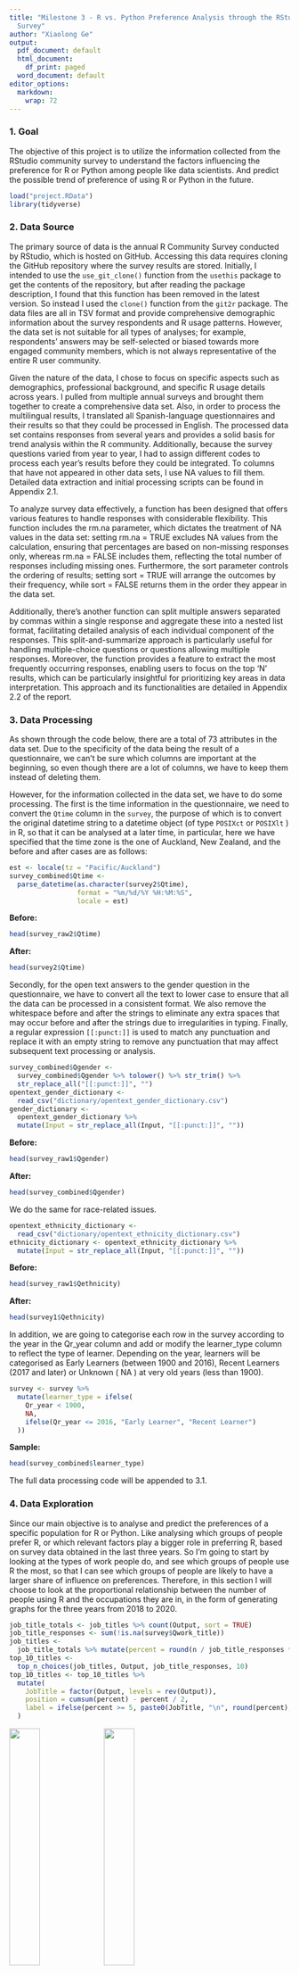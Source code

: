 ```yaml
---
title: "Milestone 3 - R vs. Python Preference Analysis through the RStudio Community
  Survey"
author: "Xiaolong Ge"
output:
  pdf_document: default
  html_document:
    df_print: paged
  word_document: default
editor_options:
  markdown:
    wrap: 72
---
```


### 1. Goal

The objective of this project is to utilize the information collected
from the RStudio community survey to understand the factors influencing
the preference for R or Python among people like data scientists. And
predict the possible trend of preference of using R or Python in the
future.

```r
load("project.RData")
library(tidyverse)
```

### 2. Data Source

The primary source of data is the annual R Community Survey conducted by
RStudio, which is hosted on GitHub. Accessing this data requires cloning
the GitHub repository where the survey results are stored. Initially, I
intended to use the `use_git_clone()` function from the `usethis`
package to get the contents of the repository, but after reading the
package description, I found that this function has been removed in the
latest version. So instead I used the `clone()` function from the
`git2r` package. The data files are all in TSV format and provide
comprehensive demographic information about the survey respondents and R
usage patterns. However, the data set is not suitable for all types of
analyses; for example, respondents' answers may be self-selected or
biased towards more engaged community members, which is not always
representative of the entire R user community.

Given the nature of the data, I chose to focus on specific aspects such
as demographics, professional background, and specific R usage details
across years. I pulled from multiple annual surveys and brought them
together to create a comprehensive data set. Also, in order to process
the multilingual results, I translated all Spanish-language
questionnaires and their results so that they could be processed in
English. The processed data set contains responses from several years
and provides a solid basis for trend analysis within the R community.
Additionally, because the survey questions varied from year to year, I
had to assign different codes to process each year's results before they
could be integrated. To columns that have not appeared in other data
sets, I use NA values to fill them. Detailed data extraction and initial
processing scripts can be found in Appendix 2.1.

To analyze survey data effectively, a function has been designed that
offers various features to handle responses with considerable
flexibility. This function includes the rm.na parameter, which dictates
the treatment of NA values in the data set: setting rm.na = TRUE
excludes NA values from the calculation, ensuring that percentages are
based on non-missing responses only, whereas rm.na = FALSE includes
them, reflecting the total number of responses including missing ones.
Furthermore, the sort parameter controls the ordering of results;
setting sort = TRUE will arrange the outcomes by their frequency, while
sort = FALSE returns them in the order they appear in the data set.

Additionally, there's another function can split multiple answers
separated by commas within a single response and aggregate these into a
nested list format, facilitating detailed analysis of each individual
component of the responses. This split-and-summarize approach is
particularly useful for handling multiple-choice questions or questions
allowing multiple responses. Moreover, the function provides a feature
to extract the most frequently occurring responses, enabling users to
focus on the top 'N' results, which can be particularly insightful for
prioritizing key areas in data interpretation. This approach and its
functionalities are detailed in Appendix 2.2 of the report.

### 3. Data Processing

As shown through the code below, there are a total of 73 attributes in
the data set. Due to the specificity of the data being the result of a
questionnaire, we can't be sure which columns are important at the
beginning, so even though there are a lot of columns, we have to keep
them instead of deleting them.

However, for the information collected in the data set, we have to do
some processing. The first is the time information in the questionnaire,
we need to convert the `Qtime` column in the `survey`, the purpose of
which is to convert the original datetime string to a datetime object
(of type `POSIXct` or `POSIXlt` ) in R, so that it can be analysed at a
later time, in particular, here we have specified that the time zone is
the one of Auckland, New Zealand, and the before and after cases are as
follows:

```r
est <- locale(tz = "Pacific/Auckland")
survey_combined$Qtime <-
  parse_datetime(as.character(survey2$Qtime),
                 format = "%m/%d/%Y %H:%M:%S",
                 locale = est)
```

**Before:**

```r
head(survey_raw2$Qtime)
```

**After:**

```r
head(survey2$Qtime)
```

Secondly, for the open text answers to the gender question in the
questionnaire, we have to convert all the text to lower case to ensure
that all the data can be processed in a consistent format. We also
remove the whitespace before and after the strings to eliminate any
extra spaces that may occur before and after the strings due to
irregularities in typing. Finally, a regular expression `[[:punct:]]` is
used to match any punctuation and replace it with an empty string to
remove any punctuation that may affect subsequent text processing or
analysis.

```r
survey_combined$Qgender <-
  survey_combined$Qgender %>% tolower() %>% str_trim() %>% 
  str_replace_all("[[:punct:]]", "")
opentext_gender_dictionary <-
  read_csv("dictionary/opentext_gender_dictionary.csv")
gender_dictionary <-
  opentext_gender_dictionary %>%
  mutate(Input = str_replace_all(Input, "[[:punct:]]", ""))
```

**Before:**

```r
head(survey_raw1$Qgender)
```

**After:**

```r
head(survey_combined$Qgender)
```

We do the same for race-related issues.

```r
opentext_ethnicity_dictionary <-
  read_csv("dictionary/opentext_ethnicity_dictionary.csv")
ethnicity_dictionary <- opentext_ethnicity_dictionary %>%
  mutate(Input = str_replace_all(Input, "[[:punct:]]", ""))
```

**Before:**

```r
head(survey_raw1$Qethnicity)
```

**After:**

```r
head(survey1$Qethnicity)
```

In addition, we are going to categorise each row in the survey according
to the year in the Qr_year column and add or modify the learner_type
column to reflect the type of learner. Depending on the year, learners
will be categorised as Early Learners (between 1900 and 2016), Recent
Learners (2017 and later) or Unknown ( NA ) at very old years (less than
1900).

```r
survey <- survey %>%
  mutate(learner_type = ifelse(
    Qr_year < 1900,
    NA,
    ifelse(Qr_year <= 2016, "Early Learner", "Recent Learner")
  ))
```

**Sample:**

```r
head(survey_combined$learner_type)
```

The full data processing code will be appended to 3.1.

### 4. Data Exploration

Since our main objective is to analyse and predict the preferences of a
specific population for R or Python. Like analysing which groups of
people prefer R, or which relevant factors play a bigger role in
preferring R, based on survey data obtained in the last three years. So
I'm going to start by looking at the types of work people do, and see
which groups of people use R the most, so that I can see which groups of
people are likely to have a larger share of influence on preferences.
Therefore, in this section I will choose to look at the proportional
relationship between the number of people using R and the occupations
they are in, in the form of generating graphs for the three years from
2018 to 2020.

```r
job_title_totals <- job_titles %>% count(Output, sort = TRUE)
job_title_responses <- sum(!is.na(survey$Qwork_title))
job_titles <-
  job_title_totals %>% mutate(percent = round(n / job_title_responses * 100, 0))
top_10_titles <-
  top_n_choices(job_titles, Output, job_title_responses, 10)
top_10_titles <- top_10_titles %>%
  mutate(
    JobTitle = factor(Output, levels = rev(Output)),
    position = cumsum(percent) - percent / 2,
    label = ifelse(percent >= 5, paste0(JobTitle, "\n", round(percent), "%"), "")
  )
```

![](Respondent%20Job%20Titles%20(All%20Respondents)_00.png){width="33%"}
![](2018-1.png){width="33%"}
![](Respondent%20Job%20Titles%20(All%20Respondents)_00.png){width="33%"}

We can see that from 2018 to 2020 (listed from left to right), Data
Scientists/Analysts are consistently the largest occupational group,
with a percentage of 37% of the 3,373 respondents in the first chart,
increasing to 42% of the 1,997 respondents in the second chart.
Researchers had the second highest percentage in the first chart at 29
per cent, but dropped to 24 per cent in the second chart. The percentage
of students, counsellors, and educators all declined as well. The
percentage of management and software developers remained stable, while
the percentage of healthcare professionals and financial professionals
increased slightly. Overall, the increase in the percentage of data
scientists/analysts suggests that their interest in learning about R may
be on the rise, despite the decrease in the number of participants in
the survey.

Also, whether the preference is affected by gender differences is also a
part that I find more valuable to explore, as gender differences may
cause people to have different values and ways of thinking. Below are
the charts of the preferences for R by gender.

```r
genders <- genders %>%
  group_by(unit) %>%
  mutate(
    percent = round(n / gender_responses * 100),
    prop_responses = n / gender_responses,
    position = cumsum(percent) - percent / 2,
    label = ifelse(percent >= 10, paste0(Qgender, "\n", round(percent), "%"), "")
  ) %>% arrange(desc(percent))
genders <- genders %>%
  mutate(Qgender = factor(Qgender, levels = rev(
    c("male", "female", "sex and gender diverse", "unclear")
  ))) %>%
  drop_na()
```

![](Respondent%20Identified%20Genders%20(All%20Respondents)_00.png){width="33%"}
![](Respondent%20Identified%20Genders%20(All%20Respondents)_00(1).png){width="33%"}
![](Respondent%20Identified%20Genders%20(All%20Respondents)_000(1).png){width="33%"}

The R Community Survey, conducted between 2018 and 2020, showed that
respondents who self-identified as male were in the majority in all
years, increasing slightly from 75 per cent in 2018 to 78 per cent in
2019 and 2020. The proportion of female respondents decreased from 25
per cent in 2018 to 17 per cent in the latter two years. The gender and
sexual diversity category begins to appear in 2019, accounting for 5 per
cent in both that year and 2020, and was not listed in the 2018 survey.
The number of respondents increased from 1,893 in 2019 to 4,052 in 2020,
indicating a larger survey sample and a better understanding of gender
diversity.

The most critical, and I think the factor that determines whether or not
people will use R over Python, is the degree of their preference for R
to be used under a particular domain. If there is a higher preference
for Python over R for a particular application (like data
visualisation), then I think that means that people will favour Python
in that domain.

![](2018-3.png){width="100%"} ![](2019-3.png){width="49%"}
![](2020-3.png){width="49%"}

Across the 2018 to 2020 surveys, R is most frequently used for
statistical analysis and visualization, consistently scoring the highest
among other applications. Machine learning shows a higher prevalence in
Python usage compared to R. Data transformation is also common in both R
and Python, but it ranks slightly higher in Python applications. Over
the years, R maintains its stronghold in statistical analysis and
visualization while Python is preferred for machine learning tasks.
There's an observed drop in the percentage of users applying R for data
transformation from 2018 to 2020, while Python's use for data
transformation has also declined slightly in 2020. Code of this part
will be in Appendix 4.1.

### 5. Analytical Plan

The next phase of the analysis is to extend our examination of RStudio community survey data to better understand the evolving preferences for R and Python. This involves detailed statistical modeling and predictive analytics to ascertain how demographic factors, industry participation, and programming experience influence language preference. The data includes responses from a diverse set of participants, varying across industry, gender, experience with R, and the year they started learning R. Each of these variables has been transformed into factors to ensure they are appropriately treated in the modeling process. Missing values within key categorical variables were removed to maintain the integrity of the model results. The code of doing this is attached to Appendix 5.1.

```r
survey_combined$Qr_year <- as.factor(survey_combined$Qr_year)
survey_combined$Qgender <- as.factor(survey_combined$Qgender)
survey_combined$Qindustry <- as.factor(survey_combined$Qindustry)
survey_combined$Qr_experience <- as.factor(survey_combined$Qr_experience)

survey_combined <- survey_combined[!is.na(survey_combined$Qindustry), ]
survey_combined <- survey_combined[!is.na(survey_combined$Qr_experience), ]
survey_combined <- survey_combined[!is.na(survey_combined$Qgender), ]
survey_combined <- survey_combined[!is.na(survey_combined$Qr_year), ]
```

One significant enhancement in our approach is the creation of a new binary outcome, `Prefer`. This outcome is based on a weighted evaluation of respondents' enjoyment and recommendation of R compared to Python, giving us a nuanced view of preference beyond mere usage metrics. The weightage formula used leverages enjoyment slightly more than recommendation, reflecting a more experiential bias towards language preference. `Enjoyment`, which assesses how much users enjoy using R or Python, is considered slightly more influential in determining overall preference. It is weighted at 60% (0.6). This higher weighting reflects the hypothesis that personal satisfaction and pleasure derived from using a language can significantly influence one’s preference. `Recommendation`, which measures the likelihood of respondents recommending R or Python to others. It is given a slightly lower weight of 40% (0.4), under the assumption that while recommendation is important, it might be more influenced by external factors such as community support or industry trends, rather than personal preference. If the weighted sum for R is greater than or equal to the weighted sum for Python, then Prefer is set to 1. This indicates a preference for R over Python.Conversely, if the weighted sum for R is less than the weighted sum for Python, Prefer is set to 0, indicating a preference for Python. The code of doing this is attached to Appendix 5.2.

```r
survey_combined$Qr_enjoyment[is.na(survey_combined$Qr_enjoyment)] <- 0
survey_combined$Qrecommend[is.na(survey_combined$Qrecommend)] <- 0
survey_combined$Qpython_enjoy[is.na(survey_combined$Qpython_enjoy)] <- 0
survey_combined$Qpython_recommend[is.na(survey_combined$Qpython_recommend)] <- 0

survey_combined$Prefer <- ifelse(
  survey_combined$Qr_enjoyment * 0.6 + survey_combined$Qrecommend * 0.4 >=
    survey_combined$Qpython_enjoy * 0.6 + survey_combined$Qpython_recommend *
    0.4,
  1,
  0
)
```

To address the analytical challenges, we built a random forest model using the ranger package, which was chosen because of its robustness to categorical data and its ability to model complex interactions and nonlinear relationships. The model includes `Qr_experience`, `Qindustry`, `Qr_year`, and `Qgender` as predictors representing, respectively, the level of experience the user has with R, the industry the user is in, the year the user was first exposed to R, and the user's gender. 

```r
library(ranger)

fit.rf <- ranger(
  Prefer ~ Qr_experience + Qindustry + Qr_year + Qgender,
  data = survey_combined,
  importance = 'impurity'
)

importance(fit.rf)
```
The calculated significance indicates that industry is the most important predictor, followed by the year they started learning R, suggesting interesting dynamics over time. Gender does have some effect on preferences, but not very much.

Further, a logistic regression model was used to analyze the effect of time on language preferences. By converting the `Qtime` variable into a numeric format that represents the year, we incorporated this as a predictor in our logistic regression model. This model revealed a strong negative trend in the preference for R over time, suggesting a potential shift towards Python as years progress. The code of the model will be in Appendix 5.3.

```r
survey_combined$YearFromTime <- as.numeric(format(survey_combined$Qtime, "%Y"))
survey_combined$YearFromTime <- as.numeric(survey_combined$YearFromTime)
model_time <- glm(Prefer ~ YearFromTime, family = binomial(),
                  data = survey_combined)
summary(model_time)

future_year <- data.frame(YearFromTime = 2022)
future_prediction <- predict(model_time, newdata = future_year,
                             type = "response")
predicted_probability <- as.numeric(future_prediction)
print(paste(
  "Predicted probability of preferring R in 2022:",
  predicted_probability
))
```

Predictive analytics were then employed to forecast preferences for 2022. The logistic model's results indicated a notable decline in preference for R, projecting a significant likelihood of preferring R in 2022 at around 80.9%. This suggests a stabilization or slight rebound in preference for R despite previous declines, potentially due to evolving features or community dynamics. The plot code will be in Appendix 5.4.

```r
plot_data <- data.frame(
  Year = c(2018, 2019, 2020, 2021, 2022),
  Probability = c(
    predict(
      model_time,
      newdata = data.frame(YearFromTime = c(2018, 2019, 2020, 2021)),
      type = "response"
    ),
    predicted_probability
  )
)

library(ggplot2)
ggplot(plot_data, aes(x = Year, y = Probability)) +
  geom_line() +
  geom_point() +
  labs(title = "Trend and Predicted Preference for R in 2022", x = "Year",
       y = "Probability") +
  theme_minimal()
```

Visualization of these trends was performed using ggplot2, highlighting the decline and the predicted stabilization in R preference. This visual representation not only confirms the numerical findings but also provides an easily interpretable view of how preferences might shift in the near future.

### 6. Disscussion

In our analysis of the RStudio community survey data to discern preferences for R versus Python, several strengths and limitations are evident, each influencing our ability to effectively meet the project goals. Strengths of this dataset include its comprehensive demographic and professional background information, which enables a detailed cohort analysis across different industry sectors and experience levels. The addition of weighted preference calculations further strengthens our approach by providing nuanced insights into respondents' true preferences rather than mere usage metrics, enabling a more refined understanding of language favorability. Moreover, the temporal dimension of the dataset, with responses spread over several years, allows for a robust analysis of trends over time.

However, there are limitations that must be acknowledged. First, the dataset is derived from a self-selected group of survey respondents, potentially introducing a bias toward those more engaged in the RStudio community or more passionate about programming languages, which may not be representative of the broader population of users. Such selection bias could skew the preference data towards more experienced users or those with specific professional inclinations. Additionally, the translation of responses from Spanish and the handling of open-ended responses introduce complexities in data consistency and interpretation. Missing data, particularly in key variables like `Qr_enjoyment` and `Qrecommend`, needed to be imputed, which can affect the accuracy of the derived preference indicator. The binary outcome created for logistic regression (prefer R over Python) simplifies the complex continuum of preference and may not capture subtler shifts in attitudes. Lastly, the annual changes in survey design and question phrasing can impact the comparability of data year-over-year, potentially complicating trend analyses and longitudinal studies.

### Appendices

**2.1 Acquisition and integration of survey data:**

```r
library(choroplethr)
library(choroplethrMaps)
data(country.map)
library(tidyverse)
library(RColorBrewer)
library(gendercodeR)
library(ggrepel)
library(git2r)

#obtaining the GitHUb repository
path <- file.path("r-community-survey")
dir.create(path, recursive = TRUE)
repo <-
  clone("https://github.com/rstudio/r-community-survey.git", path)

#data of Year 2020
survey1_name <- "2020 R Community Survey"
column_formats1 <- cols(
  Qtime1 = col_datetime(),
  Qr_experience1 = col_character(),
  Qhow_to_learn_r1 = col_character(),
  Qreason_to_learn1 = col_character(),
  Qr_use1 = col_character(),
  Qtools1 = col_character(),
  Qobstacles_to_starting1 = col_character(),
  Qr_year1 = col_double(),
  Qr_learning_path1 = col_character(),
  Qr_reason_experienced1 = col_character(),
  Qmost_difficult_aspect1 = col_character(),
  Qr_how_often_used1 = col_character(),
  Qr_OS1 = col_character(),
  Qused_for1 = col_character(),
  Qr_enjoyment1 = col_double(),
  Qrecommend1 = col_double(),
  Qtools_with_r1 = col_character(),
  Qtidyverse_learning1 = col_character(),
  Qtidyverse_today1 = col_character(),
  Qlike_best1 = col_character(),
  Qlike_least1 = col_character(),
  Qr_problems1 = col_character(),
  Qr_discover_packages1 = col_character(),
  Qr_share1 = col_character(),
  Qr_change1 = col_character(),
  Qrobot_test1 = col_character(),
  Qrmarkdown1 = col_character(),
  Qrmarkdown_apps1 = col_character(),
  Qrmarkdown_change1 = col_character(),
  Qshiny1 = col_character(),
  Qshiny_use1 = col_character(),
  Qshiny_change1 = col_character(),
  Qpython_use1 = col_character(),
  Qpython_apps1 = col_character(),
  Qpython_tools1 = col_character(),
  Qpython_enjoy1 = col_double(),
  Qpython_recommend1 = col_double(),
  Qpython_change1 = col_character(),
  Qcoding_languages1 = col_character(),
  Qfirst_language1 = col_character(),
  Qyear_born1 = col_double(),
  Qgender1 = col_character(),
  Qethnicity1 = col_character(),
  Qdegree1 = col_character(),
  Qcountry1 = col_character(),
  Qindustry1 = col_character(),
  Qtitle1 = col_character(),
  Qwork_title1 = col_character(),
  Qteam_r_users1 = col_character(),
  Qr_community1 = col_character(),
  Qevents1 = col_character(),
  Qhear1 = col_character(),
  language1 = col_character()
)
survey_raw1 <- read_tsv("./data/2020-combined-survey-final.tsv",
                        col_types = column_formats1)
survey_questions1 <-
  read_tsv(("./data/2020-combined-survey-names.tsv")) %>%
  select("Question_name" = english_name, "Question_text" = english)
respondents_raw1 <- nrow(survey_raw1)
survey_non_robot1 <- survey_raw1 %>%
  mutate(robot_test1 = ifelse(!is.na(Qrobot_test), tolower(Qrobot_test), NA))
survey1 <- survey_non_robot1 %>%
  filter(!is.na(robot_test1)) %>%
  filter(
    robot_test1 == "5" |
      str_detect(robot_test1, "five") |
      robot_test1 == "cinco" | robot_test1 == "fife"
  )
respondents1 <- nrow(survey1)
survey_save1 <- survey1


#data of Year 2019
survey_name2 <- "2019 R Community Survey"
column_formats2 = cols(
  Qtime = col_character(),
  Qr_experience = col_character(),
  Qr_difficulty = col_double(),
  Qr_length_to_success = col_character(),
  Qhow_to_learn_r = col_character(),
  Qreason_to_learn = col_character(),
  Qr_use = col_character(),
  Qtools = col_character(),
  Qobstacles_to_starting = col_character(),
  Qr_year = col_double(),
  Qr_learning_path = col_character(),
  Qr_difficulty = col_double(),
  Qtime_to_proficiency = col_character(),
  Qreason_to_learn = col_character(),
  Qmost_difficult_aspect = col_character(),
  Qr_how_often_used = col_character(),
  Qused_for = col_character(),
  Qr_enjoyment = col_double(),
  Qrecommend = col_double(),
  Qtools_with_r = col_character(),
  Qtidyverse_learning = col_character(),
  Qtidyverse_today = col_character(),
  Qlike_best = col_character(),
  Qlike_least = col_character(),
  Qr_problems = col_character(),
  Qr_discover_packages = col_character(),
  Qr_share = col_character(),
  Qr_change = col_character(),
  Qrobot_test = col_character(),
  Qrmarkdown = col_character(),
  Qrmarkdown_apps = col_character(),
  Qrmarkdown_change = col_character(),
  Qshiny = col_character(),
  Qshiny_change  = col_character(),
  Qpython_use = col_character(),
  Qpython_apps = col_character(),
  Qpython_enjoy = col_double(),
  Qpython_recommend = col_double(),
  Qpython_change = col_character(),
  Qlanguages  = col_character(),
  Qfirst_language = col_character(),
  Qyear_born = col_double(),
  Qgender  = col_character(),
  Qethnicity  = col_character(),
  Qdegree  = col_character(),
  Qcountry  = col_character(),
  Qindustry  = col_character(),
  Qtitle  = col_character(),
  Qwork_title  = col_character(),
  Qteam_r_users = col_character(),
  Qevents  = col_character(),
  Qhear  = col_character()
)
english_column_names <-
  read_tsv("./data/survey-questions-2019-en.tsv")
english_survey <-
  read_tsv(
    file = "./data/2019 English R Community Survey Responses.tsv",
    col_types = column_formats2,
    col_names = english_column_names$Question_name,
    skip = 1
  )
names(english_survey) <- english_column_names$Question_name
english_survey$language <- "English"
spanish_survey <-
  read_tsv(
    "./data/2019 Spanish R Community Survey Responses.tsv",
    col_types = column_formats2,
    col_names = english_column_names$Question_name,
    skip = 1
  )
names(spanish_survey) <- english_column_names$Question_name
spanish_survey$language <- "Spanish"
survey_raw2 <- rbind(english_survey, spanish_survey)
survey_questions2 <-
  read_tsv("./data/survey-questions-2019-en.tsv")
respondents_raw2 <- nrow(survey_raw2)
survey2 <- survey_raw2 %>%
  mutate(robot_test = str_to_lower(Qrobot_test)) %>%
  filter(!is.na(robot_test)) %>%
  filter(robot_test == "8" |
           robot_test == "eight" | robot_test == "ocho")
respondents2 <- nrow(survey2)
survey_save2 <- survey2

#data of Year 2018
survey_name3 <- "2018 RStudio Learning R Survey"
column_formats3 = cols(
  Qtime = col_datetime(format = ""),
  Qindustry = col_character(),
  Qtitle = col_character(),
  Qwork_title = col_character(),
  Qlanguages = col_character(),
  Qfirst_language = col_character(),
  Qr_experience = col_character(),
  Qr_year = col_double(),
  Qtime_to_proficiency = col_character(),
  Qr_learning_path = col_character(),
  Qreason_to_learn = col_character(),
  Qr_use = col_character(),
  Qr_length_to_success = col_character(),
  Qr_difficulty = col_double(),
  Qr_reason_experienced = col_character(),
  Qr_how_often_used = col_character(),
  Qr_enjoyment = col_double(),
  Qr_difficulty_experienced = col_double(),
  Qtidyverse_learning = col_character(),
  Qtidyverse_today = col_character(),
  Qshiny = col_character(),
  Qunit_tests = col_character(),
  Qlike_best = col_character(),
  Qlike_least = col_character(),
  Qrecommend = col_double(),
  Qused_for = col_character(),
  Qmost_difficult_aspect = col_character(),
  blank_question = col_character(),
  Qnot_live_without = col_character(),
  Qcapability_missing = col_character(),
  Qtools = col_character(),
  Qchange_one_thing = col_character(),
  Qyear_born = col_double(),
  Qgender = col_character(),
  Qcountry = col_character(),
  Qethnicity = col_character(),
  Qdegree = col_character(),
  Qteam_r_users = col_double(),
  Qversion_control = col_character(),
  Qtools_with_r = col_character(),
  Qobstacles_to_starting = col_character(),
  Qbiggest_difficulty = col_character(),
  Qhow_to_learn_r = col_character(),
  learner_type = col_character(),
  Qgender_coded = col_character(),
  Qethnicity_processed = col_character(),
  Qethnicity_coded = col_character(),
  number_responses = col_double()
)
english_survey <- read_tsv("data/survey_English.tsv",
                           col_types = column_formats3)
english_survey$language <- "English"
spanish_survey <- read_tsv("data/survey_Spanish.tsv",
                           col_types = column_formats3)
spanish_survey <- spanish_survey %>% select(-blank2_question)
spanish_survey$language <- "Spanish"
survey3 <- rbind(english_survey, spanish_survey)
survey_questions3 <- read_csv("data/survey_questions.csv")
respondents3 <- nrow(survey3)

#data set merge
library(plyr)
survey_combined <- rbind.fill(survey1, survey2, survey3)
```

**2.2 Multiple functions used to pre-process survey data:**

```r
# This tallies up the results for a question
# rm.na = TRUE to calculate percentages based on non-NA results; set to FALSE 
# to include NAs
# set sort = TRUE sorts the result by count; set to FALSE to return in whatever 
# order they occur
tally_question <-
  function(df,
           question_name,
           rm.na = TRUE,
           sort = TRUE) {
    quoted_question <- enquo(question_name)
    filtered_df <- df
    if (rm.na) {
      filtered_df <- filtered_df %>%
        filter(!is.na(!!quoted_question))
    }
    results_df <- filtered_df %>%
      count(!!quoted_question, sort = sort) %>%
      add_tally(n, name = "nn") %>%
      mutate(percent = round(n / nn * 100, 1),
             prop_responses = n / nn)
    return(results_df)
  }
# This tallies up the results for a question
# rm.na = TRUE to calculate percentages based on non-NA results; set to 
# FALSE to include NAs
# set sort = TRUE sorts the result by count; set to FALSE to return in whatever 
# order they occur
tally_question_by_question <-
  function(df,
           question_name,
           by_question_name,
           # column name to group by
           rm.na = TRUE,
           sort = TRUE) {
    quoted_question <- enquo(question_name)
    quoted_by_question <- enquo(by_question_name)
    filtered_df <- df
    if (rm.na) {
      filtered_df <- filtered_df %>%
        filter(!is.na(!!quoted_question))
    }
    results_df <- filtered_df %>%
      count(!!quoted_question, sort = sort) %>%
      add_tally(n, name = "nn") %>%
      mutate(percent = round(n / nn * 100, 1),
             prop_responses = n / nn)
    return(results_df)
  }
# Split and aggregate: derives multiple answers to a single question 
# by separating on commas and returning
# the results as an embedded list in the dataframe.
split_and_aggregate <- function(df, question_name) {
  quoted_question <- enquo(question_name)
  responses_df <- df %>%
    summarize(responses = sum(!is.na(!!quoted_question)))
  splits <- df %>%
    mutate(items = purrr::map(!!quoted_question, str_split, ", ")) %>%
    unnest(items)
  aggregated_items <- splits %>%
    unnest(items) %>%
    group_by(items) %>%
    count(sort = TRUE)
  aggregated_items <- aggregated_items %>%
    mutate(num_responses = responses_df$responses)
  return(aggregated_items)
}
# Top N choices: function to distill many possible results 
# to a question to the top N
# responses, with the rest aggregated into an "Other" answer.
top_n_choices <-
  function(df, column_name, total_responses, num = 10) {
    quoted_column_name <- enquo(column_name)
    summarized_responses <- df %>%
      mutate(
        percent = round(n / total_responses * 100, 1),
        prop_responses = n / total_responses
      ) %>%
      arrange(desc(percent))
    # Now take these responses and only show the top N, aggregating the rest 
    # into an Other category
    literals <- head(summarized_responses, num) %>%
      ungroup()
    other <- tail(summarized_responses, -num) %>%
      ungroup() %>%
      summarize(
        !!quoted_column_name := "Other",
        n = sum(n),
        percent = round(n / first(total_responses) * 100, 1),
        prop_responses = n / first(total_responses)
      )
    top_n <- rbind(literals, other) %>% drop_na()
    return(top_n)
  }
question_text <-
  function(question_name_string,
           respondents_note = "",
           wrap_length = 55)
  {
    qtext <-
      survey_questions %>% filter(Question_name == question_name_string) %>%
      select(Question_text)
    if (str_length(qtext$Question_text) >= wrap_length) {
      return_text <-
        qtext$Question_text %>% str_wrap(width = wrap_length - 5)
    } else {
      return_text <- qtext$Question_text
    }
    return(paste0('"', return_text, '" ', respondents_note))
  }
```

**3.1 Processing the survey:**

```r
survey1 <- survey_save1
est <- locale(tz = "Pacific/Auckland")
survey1$Qtime <-
  parse_datetime(as.character(survey1$Qtime),
                 format = "%m/%d/%Y %H:%M:%S",
                 locale = est)
survey1 <- survey1 %>%
  mutate(learner_type = ifelse(
    Qr_year < 1900,
    NA,
    ifelse(Qr_year <= 2016, "Early Learner", "Recent Learner")
  ))
survey1$Qgender <-
  survey1$Qgender %>% tolower() %>% str_trim() %>% 
  str_replace_all("[[:punct:]]", "")
opentext_gender_dictionary <-
  read_csv("dictionary/opentext_gender_dictionary.csv")
gender_dictionary <-
  opentext_gender_dictionary %>%  
  mutate(Input = str_replace_all(Input, "[[:punct:]]", ""))
source("gendercoder/R/genderCode.R")
survey1 <-
  genderRecode(
    survey,
    method = "narrow",
    genderColName = "Qgender",
    outputColName = "Qgender_coded",
    customDictionary = gender_dictionary
  )
survey1 <-
  survey1 %>% 
  mutate(Qgender_coded = ifelse(Qgender_coded == "", NA, Qgender_coded))
uncoded_genders <-
  survey1 %>% group_by(Qgender_coded) %>% count(sort = TRUE)
write_csv(uncoded_genders, "dictionary/uncoded_genders_language.csv")
opentext_ethnicity_dictionary <-
  read_csv("dictionary/opentext_ethnicity_dictionary.csv")
ethnicity_dictionary <- opentext_ethnicity_dictionary %>%
  mutate(Input = str_replace_all(Input, "[[:punct:]]", ""))
survey1 <- survey1 %>%
  mutate(Qethnicity_processed = ifelse(
    str_detect(Qethnicity, ","),
    "Multiple Ethnicities",
    Qethnicity
  ))
survey$Qethnicity_processed <-
  survey$Qethnicity_processed %>% tolower() %>% str_trim() %>% 
  str_replace_all("[[:punct:]]", "")
survey1 <- survey1 %>%
  left_join(ethnicity_dictionary, by = c("Qethnicity_processed" = "Input"))
uncoded_ethnicities <- survey %>%
  anti_join(ethnicity_dictionary, by = c("Qethnicity_processed" = "Input")) %>%
  count(Qethnicity_processed, sort = TRUE)
write_csv(uncoded_ethnicities,
          "dictionary/uncoded_ethnicities_language.csv")
survey <- survey1 %>%
  mutate(Qethnicity_coded = ifelse(Qethnicity_coded == "Prefer not to answer",
                                   NA,
                                   Qethnicity_coded))
collected_ethnicities <-
  survey %>% group_by(Qethnicity_coded) %>% count(sort = TRUE)
```

**4.1 Plot and data analysis:**

```r
#lollipop chart
lollipop_chart <- function(df,
                           column_name,
                           fill_color,
                           title_string = NULL,
                           subtitle_string = "",
                           caption_string = survey_name,
                           pct_accuracy = 1) {
  quoted_column <- enquo(column_name)
  nudge_amount <- max(df$prop_responses, na.rm = TRUE) * 0.05
  df <- df %>%
    mutate(xaxis_factor = suppressWarnings(fct_relevel(
      fct_reorder(!!quoted_column, prop_responses), "Other"
    )))
  p <- ggplot(df, aes(x = xaxis_factor,
                      y = prop_responses)) +
    geom_point(color = fill_color, size = 3) +
    geom_segment(
      aes(xend = fct_rev(!!quoted_column), yend = 0),
      color = fill_color,
      size = 1.5,
      alpha = .7
    ) +
    geom_text(aes(label = scales::percent(prop_responses, accuracy = pct_accuracy)),
              hjust = -.25,
              color = "black") +
    labs(
      title = title_string,
      subtitle = subtitle_string,
      caption = caption_string,
      x = "",
      y = ""
    ) +
    coord_flip() +
    scale_y_continuous(limits = c(0, max(df$n) * 1.05)) +
    scale_y_continuous(labels = scales::percent_format(accuracy = 1),
                       limits = c(0, max(df$prop_responses) * 1.05)) +
    theme(
      panel.grid.major = element_blank(),
      panel.grid.minor = element_blank(),
      panel.background = element_rect(fill = "transparent", colour = NA),
      plot.background = element_rect(fill = "transparent", colour = NA)
    )
  lollipop_chart_100pc <- function(df,
                                   column_name,
                                   fill_color,
                                   title_string = NULL,
                                   subtitle_string = "",
                                   caption_string = survey_name,
                                   pct_accuracy = 1) {
    quoted_column <- enquo(column_name)
    nudge_amount <- max(df$prop_responses, na.rm = TRUE) * 0.05
    df <- df %>%
      mutate(xaxis_factor = suppressWarnings(fct_relevel(
        fct_reorder(!!quoted_column, prop_responses), "Other"
      )))
    p <- ggplot(df, aes(x = xaxis_factor,
                        y = prop_responses)) +
      geom_point(color = fill_color, size = 3) +
      geom_segment(
        aes(xend = fct_rev(!!quoted_column), yend = 0),
        color = fill_color,
        size = 1.5,
        alpha = .7
      ) +
      geom_text(aes(label = scales::percent(prop_responses, accuracy = pct_accuracy)),
                hjust = -.25,
                color = "black") +
      labs(
        title = title_string,
        subtitle = subtitle_string,
        caption = caption_string,
        x = "",
        y = ""
      ) +
      coord_flip() +
      scale_y_continuous(labels = scales::percent_format(accuracy = 1),
                         limits = c(0, 1.05)) +
      theme(
        panel.grid.major = element_blank(),
        panel.grid.minor = element_blank(),
        panel.background = element_rect(fill = "transparent", colour = NA),
        plot.background = element_rect(fill = "transparent", colour = NA)
      )
    
    #Respondent Job
    job_title_dictionary <-
      read_delim(
        "dictionary/work-title-dictionary.tsv",
        delim = "\t",
        col_types = "cc"
      )
    job_titles <- survey %>% select(Qwork_title) %>%
      drop_na() %>%
      left_join(job_title_dictionary, c("Qwork_title" = "Input"))
    job_title_exceptions <- survey %>% select(Qwork_title) %>%
      drop_na() %>%
      anti_join(job_title_dictionary, c("Qwork_title" = "Input"))
    job_title_totals <- job_titles %>% count(Output, sort = TRUE)
    job_title_responses <- sum(!is.na(survey$Qwork_title))
    job_titles <-
      job_title_totals %>% mutate(percent = round(n / job_title_responses * 100, 0))
    top_10_titles <-
      top_n_choices(job_titles, Output, job_title_responses, 10)
    top_10_titles <- top_10_titles %>%
      mutate(
        JobTitle = factor(Output, levels = rev(Output)),
        position = cumsum(percent) - percent / 2,
        label = ifelse(percent >= 5, paste0(JobTitle, "\n", round(percent), "%"), "")
      )
    lollipop_chart (
      df = top_10_titles,
      column_name = JobTitle,
      fill_color = params$bar_colors,
      subtitle_string = question_text("Qwork_title", "(All respondents)"),
      caption_string = paste0("RStudio Learning R Survey, n = ", job_title_responses)
    )
    plot_save("Respondent Job Titles (All Respondents).pdf")
    
    #Respondent Gender
    genders <- survey_combined %>%
      group_by(Qgender) %>%
      count(sort = TRUE) %>%
      mutate(unit = 1) %>%
      drop_na()
    gender_responses <- sum(genders$n, na.rm = TRUE)
    genders <- genders %>%
      group_by(unit) %>%
      mutate(
        percent = round(n / gender_responses * 100),
        prop_responses = n / gender_responses,
        position = cumsum(percent) - percent / 2,
        label = ifelse(percent >= 10, paste0(
          Qgender_coded, "\n", round(percent), "%"
        ), "")
      ) %>%
      arrange(desc(percent))
    genders <- genders %>%
      mutate(Qgender_coded = factor(as.character(Qgender_coded), levels = rev(
        c("male", "female", "sex and gender diverse", "unclear")
      ))) %>%
      drop_na()
    lollipop_chart(
      df                 = genders,
      column_name        = Qgender_coded,
      subtitle_string    = question_text("Qgender", "(All respondents)"),
      title_string       = "",
      fill_color         = params$bar_colors,
      caption_string     = paste0(survey_name, ", n = ", gender_responses)
    )
    plot_save("Respondent Identified Genders (All Respondents).pdf",
              height = 2)
    
    #What do Python used for
    python_use_dictionary <-
      read_delim("dictionary/use_dictionary.tsv",
                 delim = "\t",
                 col_types = "cc")
    uses <-
      survey %>% mutate(application = purrr::map(Qpython_apps, str_split, ", ")) 
    %>% unnest(cols = c(application))
    apps_used <-
      uses %>% unnest(cols = c(application)) %>% select(application)
    parsed_use_used <- apps_used %>%
      left_join(python_use_dictionary, c("application" = "Input"))
    parsed_use_exceptions <- apps_used %>%
      anti_join(python_use_dictionary, c("application" = "Input"))
    use_responses <- sum(!is.na(survey$Qpython_apps))
    parsed_use_tally <- parsed_use_used %>% count(Output, sort = TRUE)
    parsed_use_tally <- parsed_use_tally %>%
      mutate(
        percent = round(n / use_responses * 100),
        prop_responses = n / use_responses
      ) %>%
      arrange(desc(percent))
    app_plot <- head(parsed_use_tally, 15) %>%
      ungroup() %>%
      arrange(prop_responses)
    other <- tail(parsed_use_tally,-15) %>%
      ungroup() %>%
      summarize(
        Output = "Other",
        n = sum(n),
        percent = round(n / use_responses * 100),
        prop_responses = n / use_responses
      )
    app_plot <- rbind(other, app_plot) %>% drop_na()
    app_plot <- app_plot %>%
      mutate(Output = factor(as.character(Output), levels = Output))
    lollipop_chart_100pc(
      app_plot,
      Output,
      fill_color = params$bar_colors,
      subtitle_string =  question_text("Qpython_apps", "", 75),
      caption = paste0(survey_name, ", n = ", use_responses)
    )
    plot_save("What Do You Use Python For.pdf")
    plot_save("What Do You Use Python For.jpg")
    
    #What do R used for
    r_use_dictionary <-
      read_delim("dictionary/use_dictionary.tsv",
                 delim = "\t",
                 col_types = "cc")
    uses <-
      survey %>% mutate(application = purrr::map(Qused_for, str_split, ", ")) 
    %>% unnest()
    apps_used <- uses %>% unnest() %>% select(application)
    parsed_use_used <- apps_used %>%
      left_join(r_use_dictionary, c("application" = "Input"))
    parsed_use_exceptions <- apps_used %>%
      anti_join(r_use_dictionary, c("application" = "Input"))
    use_responses <- sum(!is.na(survey$Qused_for))
    parsed_use_tally <- parsed_use_used %>% count(Output, sort = TRUE)
    parsed_use_tally <- parsed_use_tally %>%
      mutate(
        percent = round(n / use_responses * 100),
        prop_responses = n / use_responses
      ) %>%
      arrange(desc(percent))
    app_plot <- head(parsed_use_tally, 15) %>%
      ungroup() %>%
      arrange(prop_responses)
    other <- tail(parsed_use_tally,-15) %>%
      ungroup() %>%
      summarize(
        Output = "Other",
        n = sum(n),
        percent = round(n / use_responses * 100),
        prop_responses = n / use_responses
      )
    
    app_plot <- rbind(other, app_plot) %>% drop_na()
    app_plot <- app_plot %>%
      mutate(Output = factor(as.character(Output), levels = Output))
    lollipop_chart_100pc(
      app_plot,
      Output,
      fill_color = params$bar_colors,
      subtitle_string =  question_text("Qused_for", "", 75),
      caption = paste0(survey_name, ", n = ", use_responses)
    )
    plot_save("What Do You Use R For.pdf")
    plot_save("What Do You Use R For.jpg")
```

**5.1 Data Cleaning:**

```r
survey_combined$Qr_year <- as.factor(survey_combined$Qr_year)
survey_combined$Qgender <- as.factor(survey_combined$Qgender)
survey_combined$Qindustry <- as.factor(survey_combined$Qindustry)
survey_combined$Qr_experience <- as.factor(survey_combined$Qr_experience)

survey_combined <- survey_combined[!is.na(survey_combined$Qindustry), ]
survey_combined <- survey_combined[!is.na(survey_combined$Qr_experience), ]
survey_combined <- survey_combined[!is.na(survey_combined$Qgender), ]
survey_combined <- survey_combined[!is.na(survey_combined$Qr_year), ]
```

**5.2 Weightage Formula:**

```r
survey_combined$Qr_enjoyment[is.na(survey_combined$Qr_enjoyment)] <- 0
survey_combined$Qrecommend[is.na(survey_combined$Qrecommend)] <- 0
survey_combined$Qpython_enjoy[is.na(survey_combined$Qpython_enjoy)] <- 0
survey_combined$Qpython_recommend[is.na(survey_combined$Qpython_recommend)] <- 0

survey_combined$Prefer <- ifelse(
  survey_combined$Qr_enjoyment * 0.6 + survey_combined$Qrecommend * 0.4 >=
    survey_combined$Qpython_enjoy * 0.6 + survey_combined$Qpython_recommend *
    0.4,
  1,
  0
)
```

**5.3 Logistic Regression Model:**

```r
survey_combined$YearFromTime <- as.numeric(format(survey_combined$Qtime, "%Y"))
survey_combined$YearFromTime <- as.numeric(survey_combined$YearFromTime)
model_time <- glm(Prefer ~ YearFromTime, family = binomial(),
                  data = survey_combined)
summary(model_time)

future_year <- data.frame(YearFromTime = 2022)
future_prediction <- predict(model_time, newdata = future_year,
                             type = "response")
predicted_probability <- as.numeric(future_prediction)
print(paste(
  "Predicted probability of preferring R in 2022:",
  predicted_probability
))
```

**5.4 Plot for the trend:**

```r
plot_data <- data.frame(
  Year = c(2018, 2019, 2020, 2021, 2022),
  Probability = c(
    predict(
      model_time,
      newdata = data.frame(YearFromTime = c(2018, 2019, 2020, 2021)),
      type = "response"
    ),
    predicted_probability
  )
)

library(ggplot2)
ggplot(plot_data, aes(x = Year, y = Probability)) +
  geom_line() +
  geom_point() +
  labs(title = "Trend and Predicted Preference for R in 2022", x = "Year",
       y = "Probability") +
  theme_minimal()
```

### EOF
